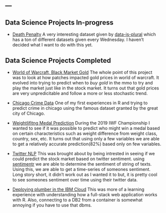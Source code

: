 ---
---

<link rel="stylesheet" href="styles.css" type="text/css">

## Data Science Projects In-progress

- [Death Penalty](https://github.com/ryanbieber/Death-Penalty) A very interesting dataset given by [data-is-plural](https://tinyletter.com/data-is-plural) which has a ton of different datasets given every Wednesday. I haven't decided what I want to do with this yet. 

## Data Science Projects Completed

- [World of Warcraft, Black Market Gold](https://github.com/ryanbieber/Wow-Gold) The whole point of this project was to look at how patches impacted gold prices in world of warcraft. It evolved into trying to predict when to *buy gold* in the mmo to try and play the market just like in the stock market. It turns out that gold prices are very unpredicitable and follow a more or less stochastic trend.

- [Chicago Crime Data](https://github.com/ryanbieber/Chicago-Crime) One of my first experiences in R and trying to predict crime in chicago using the famous dataset granted by the great city of Chicago.

- [Weightlifitng Medal Prediction](https://github.com/ryanbieber/Weightlifting) During the 2019 IWF Championship I wanted to see if it was possible to predict who might win a medal based on certain characteristics such as weight difference from weight class, country, sex, etc. It turns out that using only a few variables we are able to get a relatively accurate prediction(82%) based only on few variables.

- [Twitter NLP](https://github.com/ryanbieber/NLP) This was brought about by being intrested in seeing if we could predict the stock market based on twitter sentiment. using [sentimentr](https://cran.r-project.org/web/packages/sentimentr/sentimentr.pdf) we are able to determine the sentiment of string of texts. Using this, we are able to get a time-series of someones sentiment. Long story short, it didn't work out as I wanted it to but, it is pretty cool to see someones sentiment over time using their twitter data.

- [Deploying plumber in the IBM Cloud](https://github.com/ryanbieber/deploying-plumber-ibm-cloud) This was more of a learning experience with understanding how a full-stack web application works with R. Also, connecting to a DB2 from a container is somewhat annoying if you have to use that dbms.